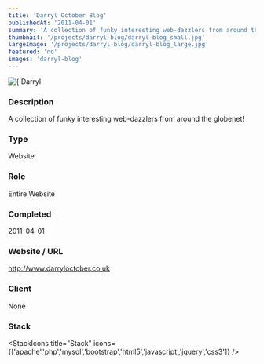 ```yaml
---
title: 'Darryl October Blog'
publishedAt: '2011-04-01'
summary: 'A collection of funky interesting web-dazzlers from around the globenet!'
thumbnail: '/projects/darryl-blog/darryl-blog_small.jpg'
largeImage: '/projects/darryl-blog/darryl-blog_large.jpg'
featured: 'no'
images: 'darryl-blog'
---
```


<div className="relative w-full h-[400px] sm:h-[600px] md:h-[760px] lg:h-[920px]">
  <Image
    alt={'Darryl October Blog'}
    src={'/projects/darryl-blog/darryl-blog.jpg'}
    sizes="(max-width: 640px) 100%, 100%"
    fill={true}
    priority
    style={{
      objectFit: 'contain'
    }}
  />
</div>

### Description

A collection of funky interesting web-dazzlers from around the globenet!


### Type

Website

### Role

Entire Website

### Completed
2011-04-01

### Website / URL
http://www.darryloctober.co.uk

### Client
None

### Stack

<StackIcons
  title="Stack"
  icons={['apache','php','mysql','bootstrap','html5','javascript','jquery','css3']}
  />
